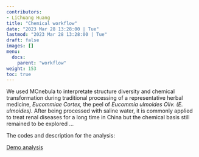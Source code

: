 ```yaml
---
contributors:
- LiChuang Huang
title: "Chemical workflow"
date: "2023 Mar 28 13:28:00 | Tue"
lastmod: "2023 Mar 28 13:28:00 | Tue"
draft: false
images: []
menu:
  docs:
    parent: "workflow"
weight: 153
toc: true
---
```


We used MCnebula to interpretate structure diversity and chemical
transformation during traditional processing of a representative herbal
medicine, *Eucommiae Cortex,* the peel of *Eucommia ulmoides Oliv. (E.
ulmoides)*. After being processed with saline water, it is commonly
applied to treat renal diseases for a long time in China but the chemical basis
still remained to be explored ...

The codes and description for the analysis:

[Demo analysis](/docs/workflow/herbal_report_biocStyle.html)



